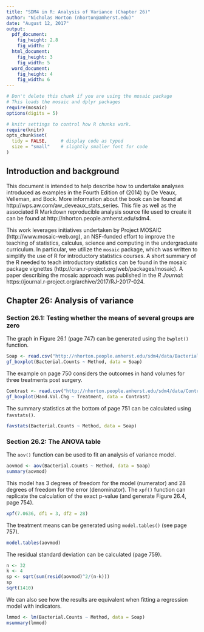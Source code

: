 ```yaml
---
title: "SDM4 in R: Analysis of Variance (Chapter 26)"
author: "Nicholas Horton (nhorton@amherst.edu)"
date: "August 12, 2017"
output: 
  pdf_document:
    fig_height: 2.8
    fig_width: 7
  html_document:
    fig_height: 3
    fig_width: 5
  word_document:
    fig_height: 4
    fig_width: 6
---
```



```r
# Don't delete this chunk if you are using the mosaic package
# This loads the mosaic and dplyr packages
require(mosaic)
options(digits = 5)
```

```r
# knitr settings to control how R chunks work.
require(knitr)
opts_chunk$set(
  tidy = FALSE,     # display code as typed
  size = "small"    # slightly smaller font for code
)
```

## Introduction and background 

This document is intended to help describe how to undertake analyses introduced 
as examples in the Fourth Edition of \emph{Stats: Data and Models} (2014) by De Veaux, Velleman, and Bock.
More information about the book can be found at http://wps.aw.com/aw_deveaux_stats_series.  This
file as well as the associated R Markdown reproducible analysis source file used to create it can be found at http://nhorton.people.amherst.edu/sdm4.

This work leverages initiatives undertaken by Project MOSAIC (http://www.mosaic-web.org), an NSF-funded effort to improve the teaching of statistics, calculus, science and computing in the undergraduate curriculum. In particular, we utilize the `mosaic` package, which was written to simplify the use of R for introductory statistics courses. A short summary of the R needed to teach introductory statistics can be found in the mosaic package vignettes (http://cran.r-project.org/web/packages/mosaic).
A paper describing the mosaic approach was published in the *R Journal*: https://journal.r-project.org/archive/2017/RJ-2017-024.

## Chapter 26: Analysis of variance

### Section 26.1: Testing whether the means of several groups are zero

The graph in Figure 26.1 (page 747) can be generated using the `bwplot()` function.

```r
Soap <- read.csv("http://nhorton.people.amherst.edu/sdm4/data/Bacterial_Soap.csv")
gf_boxplot(Bacterial.Counts ~ Method, data = Soap)
```

The example on page 750 considers the outcomes in hand volumes for three treatments
post surgery.
```r
Contrast <- read.csv("http://nhorton.people.amherst.edu/sdm4/data/Contrast_baths.csv")
gf_boxplot(Hand.Vol.Chg ~ Treatment, data = Contrast)
```

The summary statistics at the bottom of page 751 can be calculated using `favstats()`.

```r
favstats(Bacterial.Counts ~ Method, data = Soap)
```

### Section 26.2: The ANOVA table

The `aov()` function can be used to fit an analysis of variance model.

```r
aovmod <- aov(Bacterial.Counts ~ Method, data = Soap)
summary(aovmod)
```

This model has 3 degrees of freedom for the model (numerator) and 28 degrees of
freedom for the error (denominator).  The `xpf()` function can replicate the calculation of the exact p-value (and generate Figure 26.4, page 754).

```r
xpf(7.0636, df1 = 3, df2 = 28)
```


The treatment means can be generated using `model.tables()` (see page 757).

```r
model.tables(aovmod)
```

The residual standard deviation can be calculated (page 759).

```r
n <- 32
k <- 4
sp <- sqrt(sum(resid(aovmod)^2/(n-k)))
sp
sqrt(1410)
```

We can also see how the results are equivalent when fitting a regression model
with indicators.

```r
lmmod <- lm(Bacterial.Counts ~ Method, data = Soap)
msummary(lmmod)
```
